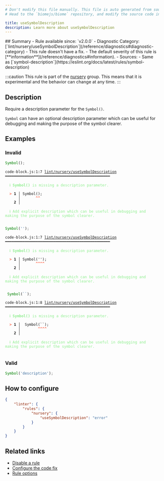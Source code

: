 ```yaml
---
# Don't modify this file manually. This file is auto generated from source, and you will lose your changes next time the website is built.
# Head to the `biomejs/biome` repository, and modify the source code in there.

title: useSymbolDescription
description: Learn more about useSymbolDescription
---
```


<Tabs>
<TabItem label="JavaScript (and super languages)" icon="seti:javascript">
## Summary
- Rule available since: `v2.0.0`
- Diagnostic Category: [`lint/nursery/useSymbolDescription`](/reference/diagnostics#diagnostic-category)
- This rule doesn't have a fix.
- The default severity of this rule is [**information**](/reference/diagnostics#information).
- Sources: 
  - Same as [`symbol-description`](https://eslint.org/docs/latest/rules/symbol-description)

:::caution
This rule is part of the [nursery](/linter/rules/#nursery) group. This means that it is experimental and the behavior can change at any time.
:::
## Description
Require a description parameter for the `Symbol()`.

`Symbol` can have an optional description parameter which can be useful for
debugging and making the purpose of the symbol clearer.

## Examples

### Invalid

```js
Symbol();
```

<pre class="language-text"><code class="language-text">code-block.js:1:7 <a href="https://biomejs.dev/linter/rules/use-symbol-description">lint/nursery/useSymbolDescription</a> ━━━━━━━━━━━━━━━━━━━━━━━━━━━━━━━━━━━━━━━━━━━━━━━━<br /><br />  <strong><span style="color: lightgreen;">ℹ</span></strong> <span style="color: lightgreen;"><strong>Symbol()</strong></span><span style="color: lightgreen;"> is missing a description parameter.</span><br />  <br />  <strong><span style="color: Tomato;">&gt;</span></strong> <strong>1 │ </strong>Symbol();<br />   <strong>   │ </strong>      <strong><span style="color: Tomato;">^</span></strong><strong><span style="color: Tomato;">^</span></strong><br />    <strong>2 │ </strong><br />  <br />  <strong><span style="color: lightgreen;">ℹ</span></strong> <span style="color: lightgreen;">Add explicit description which can be useful in debugging and making the purpose of the symbol clearer.</span><br />  <br /></code></pre>

```js
Symbol('');
```

<pre class="language-text"><code class="language-text">code-block.js:1:7 <a href="https://biomejs.dev/linter/rules/use-symbol-description">lint/nursery/useSymbolDescription</a> ━━━━━━━━━━━━━━━━━━━━━━━━━━━━━━━━━━━━━━━━━━━━━━━━<br /><br />  <strong><span style="color: lightgreen;">ℹ</span></strong> <span style="color: lightgreen;"><strong>Symbol()</strong></span><span style="color: lightgreen;"> is missing a description parameter.</span><br />  <br />  <strong><span style="color: Tomato;">&gt;</span></strong> <strong>1 │ </strong>Symbol('');<br />   <strong>   │ </strong>      <strong><span style="color: Tomato;">^</span></strong><strong><span style="color: Tomato;">^</span></strong><strong><span style="color: Tomato;">^</span></strong><strong><span style="color: Tomato;">^</span></strong><br />    <strong>2 │ </strong><br />  <br />  <strong><span style="color: lightgreen;">ℹ</span></strong> <span style="color: lightgreen;">Add explicit description which can be useful in debugging and making the purpose of the symbol clearer.</span><br />  <br /></code></pre>

```js
 Symbol(``);
```

<pre class="language-text"><code class="language-text">code-block.js:1:8 <a href="https://biomejs.dev/linter/rules/use-symbol-description">lint/nursery/useSymbolDescription</a> ━━━━━━━━━━━━━━━━━━━━━━━━━━━━━━━━━━━━━━━━━━━━━━━━<br /><br />  <strong><span style="color: lightgreen;">ℹ</span></strong> <span style="color: lightgreen;"><strong>Symbol()</strong></span><span style="color: lightgreen;"> is missing a description parameter.</span><br />  <br />  <strong><span style="color: Tomato;">&gt;</span></strong> <strong>1 │ </strong> Symbol(``);<br />   <strong>   │ </strong>       <strong><span style="color: Tomato;">^</span></strong><strong><span style="color: Tomato;">^</span></strong><strong><span style="color: Tomato;">^</span></strong><strong><span style="color: Tomato;">^</span></strong><br />    <strong>2 │ </strong><br />  <br />  <strong><span style="color: lightgreen;">ℹ</span></strong> <span style="color: lightgreen;">Add explicit description which can be useful in debugging and making the purpose of the symbol clearer.</span><br />  <br /></code></pre>

### Valid

```js
Symbol('description');
```

## How to configure
```json title="biome.json"
{
	"linter": {
		"rules": {
			"nursery": {
				"useSymbolDescription": "error"
			}
		}
	}
}

```
## Related links

- [Disable a rule](/linter/#disable-a-rule)
- [Configure the code fix](/linter#configure-the-code-fix)
- [Rule options](/linter/#rule-options)

</TabItem>
</Tabs>

